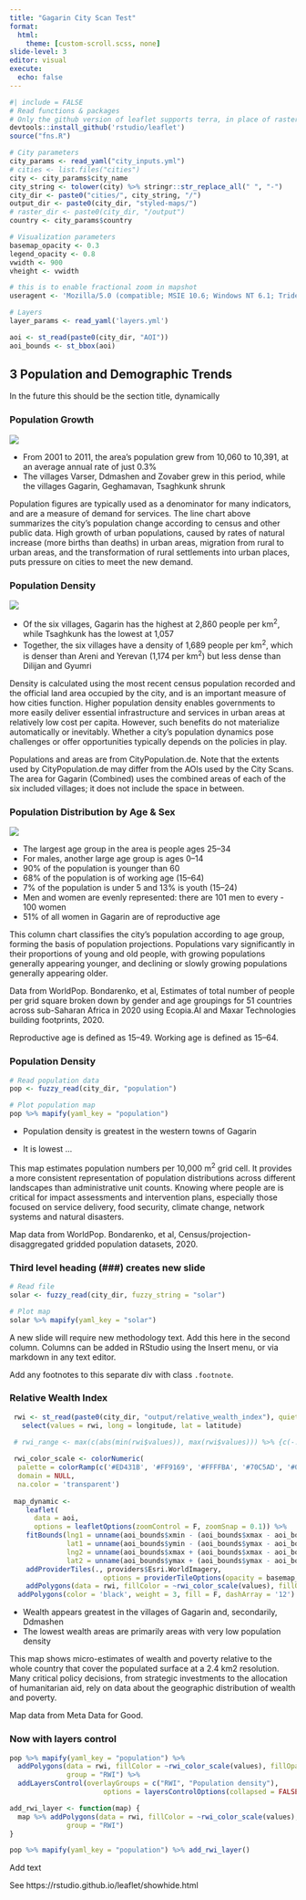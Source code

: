 ```yaml
---
title: "Gagarin City Scan Test"
format:
  html:
    theme: [custom-scroll.scss, none]
slide-level: 3
editor: visual
execute:
  echo: false
---
```


```r
#| include = FALSE
# Read functions & packages
# Only the github version of leaflet supports terra, in place of raster, which is now required as sp (on which raster depends) is being deprecated
devtools::install_github('rstudio/leaflet')
source("fns.R")

# City parameters
city_params <- read_yaml("city_inputs.yml")
# cities <- list.files("cities")
city <- city_params$city_name
city_string <- tolower(city) %>% stringr::str_replace_all(" ", "-")
city_dir <- paste0("cities/", city_string, "/")
output_dir <- paste0(city_dir, "styled-maps/")
# raster_dir <- paste0(city_dir, "/output")
country <- city_params$country

# Visualization parameters
basemap_opacity <- 0.3
legend_opacity <- 0.8
vwidth <- 900
vheight <- vwidth

# this is to enable fractional zoom in mapshot
useragent <- 'Mozilla/5.0 (compatible; MSIE 10.6; Windows NT 6.1; Trident/5.0; InfoPath.2; SLCC1; .NET CLR 3.0.4506.2152; .NET CLR 3.5.30729; .NET CLR 2.0.50727) 3gpp-gba UNTRUSTED/1.0'

# Layers
layer_params <- read_yaml('layers.yml')
```

```r
aoi <- st_read(paste0(city_dir, "AOI"))
aoi_bounds <- st_bbox(aoi)
```

## 3 Population and Demographic Trends
::: sidebar
In the future this should be the section title, dynamically
:::

### Population Growth

::: figure-column
![](images/oxford-pop-growth.png)
:::

::: text-column
-   From 2001 to 2011, the area's population grew from 10,060 to 10,391, at an average annual rate of just 0.3%
-   The villages Varser, Ddmashen and Zovaber grew in this period, while the villages Gagarin, Geghamavan, Tsaghkunk shrunk

Population figures are typically used as a denominator for many indicators, and are a measure of demand for services. The line chart above summarizes the city's population change according to census and other public data. High growth of urban populations, caused by rates of natural increase (more births than deaths) in urban areas, migration from rural to urban areas, and the transformation of rural settlements into urban places, puts pressure on cities to meet the new demand.
:::

### Population Density

::: figure-column
![](images/oxford-pop-density-scatter.png)
:::

::: text-column
-   Of the six villages, Gagarin has the highest at 2,860 people per km<sup>2</sup>, while Tsaghkunk has the lowest at 1,057
-   Together, the six villages have a density of 1,689 people per km<sup>2</sup>, which is denser than Areni and Yerevan (1,174 per km<sup>2</sup>) but less dense than Dilijan and Gyumri

Density is calculated using the most recent census population recorded and the official land area occupied by the city, and is an important measure of how cities function. Higher population density enables governments to more easily deliver essential infrastructure and services in urban areas at relatively low cost per capita. However, such benefits do not materialize automatically or inevitably. Whether a city's population dynamics pose challenges or offer opportunities typically depends on the policies in play.
:::

::: footnote
Populations and areas are from CityPopulation.de. Note that the extents used by CityPopulation.de may differ from the AOIs used by the City Scans. The area for Gagarin (Combined) uses the combined areas of each of the six included villages; it does not include the space in between.
:::

### Population Distribution by Age & Sex

::: figure-column
![](images/world-pop-age-sex.png)
:::

::: text-column
-   The largest age group in the area is people ages 25--34
-   For males, another large age group is ages 0--14
-   90% of the population is younger than 60
-   68% of the population is of working age (15--64)
-   7% of the population is under 5 and 13% is youth (15--24)
-   Men and women are evenly represented: there are 101 men to every - 100 women
-   51% of all women in Gagarin are of reproductive age

This column chart classifies the city's population according to age group, forming the basis of population projections. Populations vary significantly in their proportions of young and old people, with growing populations generally appearing younger, and declining or slowly growing populations generally appearing older.
:::

::: footnote
Data from WorldPop. Bondarenko, et al, Estimates of total number of people per grid square broken down by gender and age groupings for 51 countries across sub-Saharan Africa in 2020 using Ecopia.AI and Maxar Technologies building footprints, 2020.

Reproductive age is defined as 15--49. Working age is defined as 15--64.
:::

### Population Density

::: figure-column
```r
# Read population data
pop <- fuzzy_read(city_dir, "population")

# Plot population map
pop %>% mapify(yaml_key = "population")
```
:::

::: text-column
-   Population density is greatest in the western towns of Gagarin

-   It is lowest ...

This map estimates population numbers per 10,000 m<sup>2</sup> grid cell. It provides a more consistent representation of population distributions across different landscapes than administrative unit counts. Knowing where people are is critical for impact assessments and intervention plans, especially those focused on service delivery, food security, climate change, network systems and natural disasters.
:::

::: footnote
Map data from WorldPop. Bondarenko, et al, Census/projection-disaggregated gridded population datasets, 2020.
:::

### Third level heading (###) creates new slide

::: figure-column
```r
# Read file
solar <- fuzzy_read(city_dir, fuzzy_string = "solar")

# Plot map
solar %>% mapify(yaml_key = "solar")
```
:::

::: text-column
A new slide will require new methodology text. Add this here in the second column. Columns can be added in RStudio using the Insert menu, or via markdown in any text editor.
:::

::: footnote
Add any footnotes to this separate div with class `.footnote`.
:::

### Relative Wealth Index

::: figure-column
```r
 rwi <- st_read(paste0(city_dir, "output/relative_wealth_index"), quiet = T) %>%
   select(values = rwi, long = longitude, lat = latitude)

 # rwi_range <- max(c(abs(min(rwi$values)), max(rwi$values))) %>% {c(-., 0, .)}
 
 rwi_color_scale <- colorNumeric(
  palette = colorRamp(c('#ED431B', '#FF9169', '#FFFFBA', '#70C5AD', '#009E7A'), interpolate = 'linear'),
  domain = NULL,
  na.color = 'transparent')
 
 map_dynamic <-
    leaflet(
      data = aoi,
      options = leafletOptions(zoomControl = F, zoomSnap = 0.1)) %>% 
    fitBounds(lng1 = unname(aoi_bounds$xmin - (aoi_bounds$xmax - aoi_bounds$xmin)/20),
              lat1 = unname(aoi_bounds$ymin - (aoi_bounds$ymax - aoi_bounds$ymin)/20),
              lng2 = unname(aoi_bounds$xmax + (aoi_bounds$xmax - aoi_bounds$xmin)/20),
              lat2 = unname(aoi_bounds$ymax + (aoi_bounds$ymax - aoi_bounds$ymin)/20)) %>%
    addProviderTiles(., providers$Esri.WorldImagery,
                       options = providerTileOptions(opacity = basemap_opacity)) %>%
    addPolygons(data = rwi, fillColor = ~rwi_color_scale(values), fillOpacity = 1, stroke = F) %>%
  addPolygons(color = 'black', weight = 3, fill = F, dashArray = '12')
```
:::

::: text-column
-   Wealth appears greatest in the villages of Gagarin and, secondarily, Ddmashen
-   The lowest wealth areas are primarily areas with very low population density

This map shows micro-estimates of wealth and poverty relative to the whole country that cover the populated surface at a 2.4 km2 resolution. Many critical policy decisions, from strategic investments to the allocation of humanitarian aid, rely on data about the geographic distribution of wealth and poverty.
:::

::: footnote
Map data from Meta Data for Good.
:::

### Now with layers control

::: figure-column
```r
pop %>% mapify(yaml_key = "population") %>%
  addPolygons(data = rwi, fillColor = ~rwi_color_scale(values), fillOpacity = 1, stroke = F,
              group = "RWI") %>%
  addLayersControl(overlayGroups = c("RWI", "Population density"),
                       options = layersControlOptions(collapsed = FALSE))

add_rwi_layer <- function(map) {
  map %>% addPolygons(data = rwi, fillColor = ~rwi_color_scale(values), fillOpacity = 1, stroke = F,
              group = "RWI")
}

pop %>% mapify(yaml_key = "population") %>% add_rwi_layer()

```
:::

::: text-column
Add text
:::

::: footnote
See https://rstudio.github.io/leaflet/showhide.html
:::

